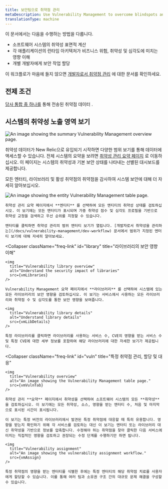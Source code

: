 ```yaml
---
title: 보안팀으로 취약점 관리
metaDescription: Use Vulnerability Management to overcome blindspots and assign remediation to developers as a security team.
translationType: machine
---
```








이 문서에서는 다음을 수행하는 방법을 다룹니다.

* 소프트웨어 시스템의 취약성 표면적 계산
* 각 애플리케이션의 런타임 아키텍처가 비즈니스 위험, 취약성 및 심각도에 미치는 영향 이해
* 개별 개발자에게 보안 작업 할당

이 워크플로가 마음에 들지 않으면 [개발자로서 취약점 관리](/docs/vulnerability-management/dev-workflow) 에 대한 문서를 확인하세요.

## 전제 조건

[당사 통합 중 하나를](/docs/vulnerability-management/integrations/overview) 통해 전송된 취약점 데이터 .

## 시스템의 취약성 노출 영역 보기

<img
  title="Vulnerability Management overview"
  alt="An image showing the summary Vulnerability Management overview page."
  src={vmOverview}
/>

취약성 데이터가 New Relic으로 유입되기 시작하면 다양한 범위 보기를 통해 데이터에 액세스할 수 있습니다. 전체 시스템의 요약을 보려면 [취약성 관리 요약 페이지](https://one.newrelic.com/vulnerability-management) 로 이동하십시오. 이 페이지는 시스템의 취약성과 기본 보안 상태를 나타내는 선별된 대시보드를 제공합니다.

모든 엔터티, 라이브러리 및 활성 취약점의 취약점을 감사하여 시스템 보안에 대해 더 자세히 알아보십시오.

<CollapserGroup>
  <Collapser
    className="freq-link"
    id="entity"
    title="모든 엔티티에 대한 취약성 관리"
  >
    <img
      title="Vulnerability Management overview"
      alt="An image showing the entity Vulnerability Management table page."
      src={vmEntitySec}
    />

    취약성 관리 요약 페이지에서 **엔티티** 를 선택하여 모든 엔티티의 취약성 상태를 검토하십시오. 이 보기에는 모든 엔터티가 표시되며 가중 취약성 점수 및 심각도 프로필을 기반으로 취약성 교정을 검색하고 우선 순위를 지정할 수 있습니다.

    엔터티를 클릭하면 취약성 관리의 범위 엔터티 보기가 열립니다. [개발자로서 취약성을 관리하는](/docs/vulnerability-management/dev-workflow) 문서에서 범위가 지정된 엔터티 보기에 대해 자세히 알아보세요.
  </Collapser>

  <Collapser
    className="freq-link"
    id="library"
    title="라이브러리의 보안 영향 이해"
  >
    <img
      title="Vulnerability library overview"
      alt="Understand the security impact of libraries"
      src={vmLibraries}
    />

    Vulnerability Management 요약 페이지에서 **라이브러리** 를 선택하여 시스템에 있는 모든 라이브러리의 보안 영향을 검토하십시오. 이 보기는 서비스에서 사용하는 모든 라이브러리와 취약점 수 및 심각도를 통한 보안 영향을 보여줍니다.

    <img
      title="Vulnerability library details"
      alt="Understand library details"
      src={vmLibDetails}
    />

    특정 라이브러리를 클릭하면 라이브러리를 사용하는 서비스 수, CVE의 영향을 받는 서비스 수 및 특정 CVE에 대한 세부 정보를 포함하여 해당 라이브러리에 대한 자세한 보기가 제공됩니다.
  </Collapser>

  <Collapser
    className="freq-link"
    id="vuln"
    title="특정 취약점 관리, 할당 및 대응"
  >
    <img
      title="Vulnerability overview"
      alt="An image showing the Vulnerability Management table page."
      src={vmVulnTab}
    />

    취약성 관리 **요약** 페이지에서 취약성을 선택하여 소프트웨어 시스템의 모든 **취약성** 을 검토하십시오. 이 보기에는 모든 취약성, 소스, 영향을 받는 엔터티 수, 처음 및 마지막으로 표시된 시간이 표시됩니다.

    이 보기는 특정 버전의 라이브러리에서 발견된 특정 취약점에 대응할 때 특히 유용합니다. 영향을 받는지 확인하기 위해 각 서비스를 검토하는 대신 이 보기는 엔터티 또는 라이브러리 대신 취약성을 기반으로 정보를 압축합니다. 수정해야 하는 취약점을 찾아 클릭한 다음 서비스에 미치는 직접적인 영향을 검토하고 권장되는 수정 단계를 수행하기만 하면 됩니다.

    <img
      title="Vulnerability assignment"
      alt="An image showing the vulnerability assignment workflow."
      src={vmAssign}
    />

    특정 취약점의 영향을 받는 엔터티를 식별한 후에는 특정 엔터티의 해당 취약점 치료를 사용자에게 할당할 수 있습니다. 이를 통해 여러 팀과 소유권 구조 간의 대규모 문제 해결을 구성할 수 있습니다.
  </Collapser>
</CollapserGroup>
